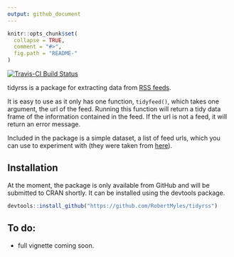 ```yaml
---
output: github_document
---
```


<!-- README.md is generated from README.Rmd. Please edit that file -->

```r
knitr::opts_chunk$set(
  collapse = TRUE,
  comment = "#>",
  fig.path = "README-"
)
```

[![Travis-CI Build Status](https://travis-ci.org/RobertMyles/tidyrss.svg?branch=master)](https://travis-ci.org/RobertMyles/tidyrss)

tidyrss is a package for extracting data from [RSS feeds](https://en.wikipedia.org/wiki/RSS).

It is easy to use as it only has one function, `tidyfeed()`, which takes one argument, the url of the feed. Running this function will return a tidy data frame of the information contained in the feed. If the url is not a feed, it will return an error message.

Included in the package is a simple dataset, a list of feed urls, which you can use to experiment with (they were taken from [here](https://raw.githubusercontent.com/DataWookie/feedeR/master/tests/testthat/test-feeds.txt)).

## Installation

At the moment, the package is only available from GitHub and will be submitted to CRAN shortly. It can be installed using the devtools package.

```r

devtools::install_github("https://github.com/RobertMyles/tidyrss")

```

## To do:
- full vignette coming soon. 
